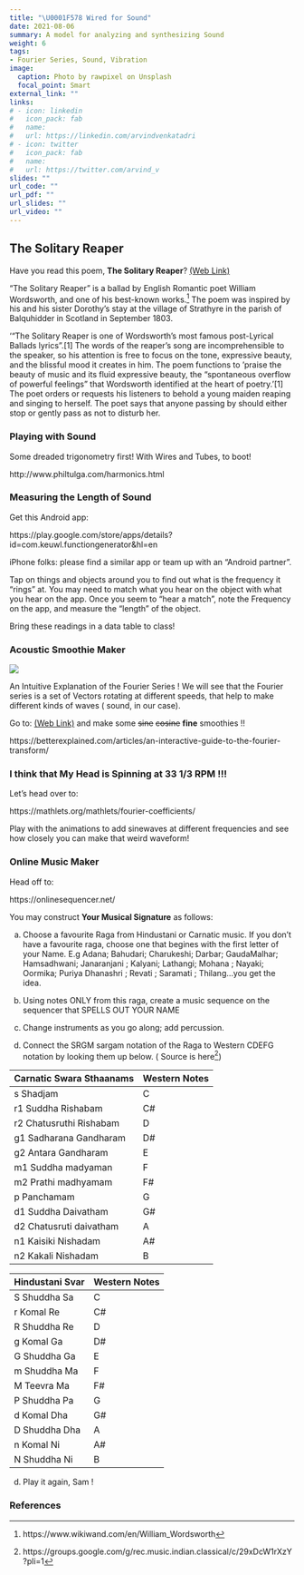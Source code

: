 ```yaml
---
title: "\U0001F578 Wired for Sound"
date: 2021-08-06
summary: A model for analyzing and synthesizing Sound
weight: 6
tags:
- Fourier Series, Sound, Vibration
image:
  caption: Photo by rawpixel on Unsplash
  focal_point: Smart
external_link: ""
links:
# - icon: linkedin
#   icon_pack: fab
#   name: 
#   url: https://linkedin.com/arvindvenkatadri
# - icon: twitter
#   icon_pack: fab
#   name: 
#   url: https://twitter.com/arvind_v
slides: ""
url_code: ""
url_pdf: ""
url_slides: ""
url_video: ""
---
```


## The Solitary Reaper

Have you read this poem, **The Solitary Reaper**? [(Web Link)](https://www.poetryfoundation.org/poems-and-poets/poems/detail/45554)

"The Solitary Reaper" is a ballad by English Romantic poet William Wordsworth, and one of his best-known works.[^1] The poem was inspired by his and his sister Dorothy's stay at the village of Strathyre in the parish of Balquhidder in Scotland in September 1803.

'"The Solitary Reaper is one of Wordsworth's most famous post-Lyrical Ballads lyrics".[1] The words of the reaper's song are incomprehensible to the speaker, so his attention is free to focus on the tone, expressive beauty, and the blissful mood it creates in him. The poem functions to 'praise the beauty of music and its fluid expressive beauty, the "spontaneous overflow of powerful feelings" that Wordsworth identified at the heart of poetry.'[1] The poet orders or requests his listeners to behold a young maiden reaping and singing to herself. The poet says that anyone passing by should either stop or gently pass as not to disturb her.



### Playing with Sound

Some dreaded trigonometry first! With Wires and Tubes, to boot!

http://www.philtulga.com/harmonics.html

### Measuring the Length of Sound

Get this Android app:

https://play.google.com/store/apps/details?id=com.keuwl.functiongenerator&hl=en

iPhone folks: please find a similar app or team up with an "Android partner".

Tap on things and objects around you to find out what is the frequency it "rings" at. You may need to match what you hear on the object with what you hear on the app. Once you seem to "hear a match",  note the Frequency on the app, and measure the "length" of the object. 

Bring these readings in  a data table to class!


### Acoustic Smoothie Maker

![](https://betterexplained.com/wp-content/webp-express/webp-images/uploads/images/smoothie-to-recipe-20121030-223058.png)

An Intuitive Explanation of the Fourier Series ! We will see that the Fourier series is a set of Vectors rotating at different speeds, that help to make different kinds of waves ( sound, in our case).


Go to: [(Web Link)](https://betterexplained.com/articles/an-interactive-guide-to-the-fourier-transform/) and make some ~~sine~~ ~~cosine~~ **fine** smoothies !!

https://betterexplained.com/articles/an-interactive-guide-to-the-fourier-transform/

### I think that **My Head is Spinning at 33 1/3 RPM** !!! 

Let's head over to: 

https://mathlets.org/mathlets/fourier-coefficients/

Play with the animations to add sinewaves at different frequencies and see how closely you can make that weird waveform!



### Online Music Maker

Head off to: 

https://onlinesequencer.net/  

You may construct **Your Musical Signature** as follows:

a) Choose a favourite Raga from Hindustani or Carnatic music. If you don't have a favourite raga, choose one that begines with the first letter of your Name. E.g Adana; Bahudari; Charukeshi; Darbar; GaudaMalhar; Hamsadhwani; Janaranjani ; Kalyani; Lathangi; Mohana ; Nayaki; Oormika; Puriya Dhanashri ; Revati ; Saramati ; Thilang...you get the idea.

b) Using notes ONLY from this raga, create a music sequence on the sequencer that SPELLS OUT YOUR NAME

c) Change instruments as you go along; add percussion. 

d) Connect the SRGM sargam notation of the Raga to Western CDEFG notation by looking them up below. ( Source is here[^2])

|Carnatic Swara Sthaanams| Western Notes|
-------------------------|--------------
s Shadjam | C
r1 Suddha Rishabam | C#
r2 Chatusruthi Rishabam|  D
g1 Sadharana Gandharam | D#
g2 Antara Gandharam | E
m1 Suddha madyaman | F
m2 Prathi madhyamam | F#
p Panchamam | G
d1 Suddha Daivatham | G#
d2 Chatusruti daivatham | A
n1 Kaisiki Nishadam | A#
n2 Kakali Nishadam | B

| Hindustani Svar | Western Notes|
------------------|--------------
S Shuddha Sa | C
r Komal Re | C#
R Shuddha Re | D
g Komal Ga | D#
G Shuddha Ga | E
m Shuddha Ma | F
M Teevra Ma | F#
P Shuddha Pa | G
d Komal Dha | G#
D Shuddha Dha | A
n Komal Ni | A#
N Shuddha Ni | B

d) Play it again, Sam !



### References
[^1]: https://www.wikiwand.com/en/William_Wordsworth
[^2]:https://groups.google.com/g/rec.music.indian.classical/c/29xDcW1rXzY?pli=1

